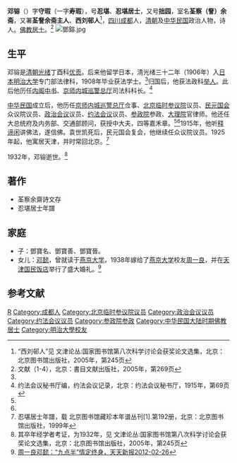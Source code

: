 {{Infobox Officeholder
|姓名=鄧鎔
|圖像=File:鄧鎔2.jpg
|圖像大小=200px
|圖像說明=  
|字    = 
|號    = 
|別名    = 
|出生日期 = 
|出生地點 = 
|逝世日期 = 
|逝世地點 = 
|死因    = 
|墓地    = 
|籍貫    = 
|政黨    = 
|parents  = 
|配偶   =
|伴侶    = 
|relatives  =  
|children  =  
|著作    = 
|past    = 
}}
'''邓镕'''（{{bd|1872年||1932年|}}）字'''守瑕'''（一字'''寿瑕'''），号'''忍堪'''、'''忍堪居士'''，又号'''拙园'''，室名'''荃察（詧）余斋'''，又署'''荃詧余斋主人'''、'''西刘邨人'''<ref>“西刘邨人”见 文津论丛:国家图书馆第八次科学讨论会获奖论文选集，北京：北京图书馆出版社，2005年，第245页</ref>，[[四川|四川]][[成都|成都]]人，[[清朝|清朝]]及[[中华民国|中华民国]]政治人物，诗人。[[佛教|佛教]][[居士|居士]]。<ref name=wx>文献（1-4），北京：書目文献出版社，2005年，第269页</ref>
[[File:鄧鎔.jpg|thumb]]
==生平==
邓镕是[[清朝|清朝]][[光绪|光绪]]丁酉科[[优贡|优贡]]。后来他留学日本，清光绪三十二年（1906年）入[[日本|日本]][[明治大学|明治大学]]专门部法律科，1908年毕业获法学士。<ref name=wx/>归国后，他获法政科[[举人|举人]]。此后他历任[[内阁中书|内阁中书]]、[[京师内城巡警总厅|京师内城巡警总厅]]司法科科长。<ref name=yfhy>约法会议秘书厅编，约法会议记录，北京：约法会议秘书厅，1915年，第69页</ref>

[[中华民国|中华民国]]成立后，他历任[[京师内城巡警总厅|京师内城巡警总厅]]佥事、[[北京临时参议院|北京临时参议院]]议员、[[民元国会|民元国会]]众议院议员、[[政治会议|政治会议]]议员、[[约法会议|约法会议]]议员、[[参政院|参政院]]参政、[[中华民国大理院|大理院]]官律师。他还任大总统府及内务部、交通部顾问，获授中大夫，四等嘉禾章。<ref name=wx/><ref name=yfhy/>1915年，他听[[释谛闲|释谛闲]]讲佛法，遂信佛。袁世凯死后，民元国会复会，他继续任众议院议员。1925年起，他寓居天津，并时常回北京。<ref>忍堪居士年譜，载 北京图书馆藏珍本年谱丛刊[1].第192册，北京：北京图书馆出版社，1999年</ref>

1932年，邓镕逝世。<ref>其卒年经学者考证，为1932年，见 文津论丛:国家图书馆第八次科学讨论会获奖论文选集，北京：北京图书馆出版社，2005年，第245页</ref>

==著作==
*荃察余齋詩文存
*忍堪居士年譜

==家庭==
*子：鄧寶名、鄧寶善、鄧寶晉。
*女儿：[[邓懿|邓懿]]，曾就读于[[燕京大学|燕京大学]]，1938年嫁给了[[燕京大学|燕京大学]]校友[[周一良|周一良]]，并在[[天津|天津]][[国民饭店|国民饭店]]举行了盛大婚礼。<ref>[http://www.xwwb.com/web/wb2008/wb2008news.php?db=16&thisid=106820 周一良邓懿：“九点半”情定终身，天天新报2012-02-26]{{dead link|date=2018年4月 |bot=InternetArchiveBot |fix-attempted=yes }}</ref>

==参考文献==
{{reflist}}
{{第一次北京臨時參議院}}
{{中華民國第二屆國會參議院議員}}
[[Category:邓姓|R]]
[[Category:成都人|Category:成都人]]
[[Category:北京临时参议院议员|Category:北京临时参议院议员]]
[[Category:政治会议议员|Category:政治会议议员]]
[[Category:约法会议议员|Category:约法会议议员]]
[[Category:参政院参政|Category:参政院参政]]
[[Category:中华民国大陆时期佛教居士|Category:中华民国大陆时期佛教居士]]
[[Category:明治大學校友|Category:明治大學校友]]
